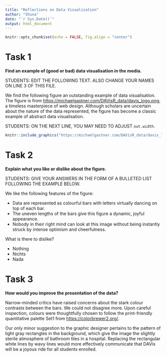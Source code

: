 ```yaml
---
title: "Reflections on Data Visualisation"
author: "Shuna"
date: "`r Sys.Date()`"
output: html_document
---
```


```r
knitr::opts_chunk$set(echo = FALSE, fig.align = "center")
```


# Task 1

**Find an example of (good or bad) data visualisation in the media.**

STUDENTS: EDIT THE FOLLOWING TEXT. ALSO CHANGE YOUR NAMES ON LINE 3 OF THIS
FILE.

We find the following figure an outstanding example of data visualisation.
The figure is from <https://michaelgastner.com/DAVisR_data/davis_logo.png>,
a timeless masterpiece of web design.
Although scholars are uncertain about the nature of the data represented, the
figure has become a classic example of abstract data visualisation.

STUDENTS: ON THE NEXT LINE, YOU MAY NEED TO ADJUST `out.width`.

```r
knitr::include_graphics("https://michaelgastner.com/DAVisR_data/davis_logo.png")
```


# Task 2

**Explain what you like or dislike about the figure.**

STUDENTS: GIVE YOUR ANSWERS IN THE FORM OF A BULLETED LIST FOLLOWING THE
EXAMPLE BELOW.

We like the following features of the figure:

- Data are represented as colourful bars with letters virtually dancing on
  top of each bar.
- The uneven lengths of the bars give this figure a dynamic, joyful
  appearance.
- Nobody in their right mind can look at this image without being instantly
  struck by intense optimism and cheerfulness.

What is there to dislike?

- Nothing
- Nichts
- Nada


# Task 3

**How would you improve the presentation of the data?**

Narrow-minded critics have raised concerns about the stark colour contrasts
between the bars.
We could not disagree more.
Upon careful inspection, colours were thoughtfully chosen to follow
the print-friendly quantitative palette Set1 from <https://colorbrewer2.org/>.

Our only minor suggestion to the graphic designer pertains to the pattern of
light gray rectangles in the background, which give the image the slightly
sterile atmosphere of bathroom tiles in a hospital.
Replacing the rectangular white lines by wavy lines would more effectively
communicate that DAVis will be a joyous ride for all students enrolled.